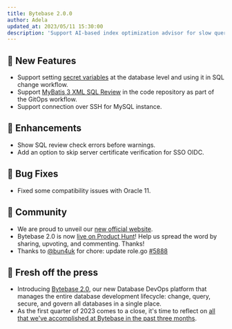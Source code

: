 ```yaml
---
title: Bytebase 2.0.0
author: Adela
updated_at: 2023/05/11 15:30:00
description: 'Support AI-based index optimization advisor for slow query'
---
```



## 🚀 New Features

- Support setting [secret variables](/change-database/secret) at the database level and using it in SQL change workflow.
- Support [MyBatis 3 XML SQL Review](/sql-review/gitops-ci#mybatis3-mapper-sql-review-ci---beta) in the code repository as part of the GitOps workflow.
- Support connection over SSH for MySQL instance.

## 🎄 Enhancements

- Show SQL review check errors before warnings.
- Add an option to skip server certificate verification for SSO OIDC.

## 🐞 Bug Fixes

- Fixed some compatibility issues with Oracle 11.

## 🎠 Community

- We are proud to unveil our [new official website](/).
- Bytebase 2.0 is now [live on Product Hunt](https://www.producthunt.com/posts/bytebase-2-0)! Help us spread the word by sharing, upvoting, and commenting. Thanks!
- Thanks to [@bun4uk](https://github.com/bun4uk) for chore: update role.go [\#5888](https://github.com/bytebase/bytebase/pull/5888)

## 📰 Fresh off the press

- Introducing [Bytebase 2.0](https://www.bytebase.com/blog/bytebase-2-0/), our new Database DevOps platform that manages the entire database development lifecycle: change, query, secure, and govern all databases in a single place.
- As the first quarter of 2023 comes to a close, it's time to reflect on [all that we've accomplished at Bytebase in the past three months](https://www.bytebase.com/blog/2023-q1-retrospect/).

<InstallUpgrade />
